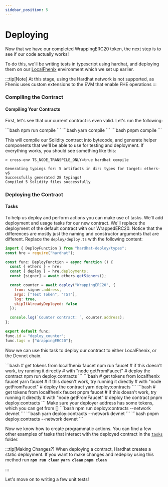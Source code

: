 ```yaml
---
sidebar_position: 5
---
```



# Deploying

Now that we have our completed WrappingERC20 token, the next step is to see if our code actually works!

To do this, we'll be writing tests in typescript using hardhat, and deploying them on our [LocalFhenix](../../Setting%20Up%20Your%20Environment/Hardhat.md#start-localfhenix) environment which we set up earlier.

:::tip[Note]
At this stage, using the Hardhat network is not supported, as Fhenix uses custom extensions to the EVM that enable FHE operations
:::

### Compiling the Contract

#### Compiling Your Contracts

First, let's see that our current contract is even valid. Let's run the following:

<Tabs groupId="package-managers">
    <TabItem value="npm" label="npm">
        ```bash
        npm run compile
        ```
    </TabItem>
    <TabItem value="yarn" label="yarn">
        ```bash
        yarn compile
        ```
    </TabItem>
    <TabItem value="pnpm" label="pnpm">
        ```bash
        pnpm compile
        ```
    </TabItem>
</Tabs>

This will compile our Solidity contract into bytecode, and generate helper components that we'll be able to use for testing and deployment. If everything works, you should see something like this:

```
> cross-env TS_NODE_TRANSPILE_ONLY=true hardhat compile

Generating typings for: 5 artifacts in dir: types for target: ethers-v6
Successfully generated 28 typings!
Compiled 5 Solidity files successfully
```

### Deploying the Contract

#### Tasks

To help us deploy and perform actions you can make use of tasks. We'll add deployment and usage tasks for our new contract. We'll replace the deployment of the default contract with our WrappedERC20. Notice that the differences are mostly just the naming and constructor arguments that are different. Replace the `deploy/deploy.ts` with the following content:

```javascript
import { DeployFunction } from "hardhat-deploy/types";
const hre = require("hardhat");

const func: DeployFunction = async function () {
  const { ethers } = hre;
  const { deploy } = hre.deployments;
  const [signer] = await ethers.getSigners();

  const counter = await deploy("WrappingERC20", {
    from: signer.address,
    args: ["Test Token", "TST"],
    log: true,
    skipIfAlreadyDeployed: false
  });

  console.log(`Counter contract: `, counter.address);
};

export default func;
func.id = "deploy_counter";
func.tags = ["WrappingERC20"];
```

Now we can use this task to deploy our contract to either LocalFhenix, or the Devnet chain.


<Tabs>
    <TabItem value="localfhenix" label="LocalFhenix" default>
        <Tabs groupId="package-managers">
            <TabItem value="npm" label="npm">
                ```bash
                # get tokens from localfhenix faucet
                npm run faucet
                # if this doesn't work, try running it directly
                # with "node getFromFaucet"
                # deploy the contract
                npm run deploy:contracts
                ```
            </TabItem>
            <TabItem value="yarn" label="yarn">
                ```bash
                # get tokens from localfhenix faucet
                yarn faucet
                # if this doesn't work, try running it directly
                # with "node getFromFaucet"
                # deploy the contract
                yarn deploy:contracts
                ```
            </TabItem>
            <TabItem value="pnpm" label="pnpm">
                ```bash
                # get tokens from localfhenix faucet
                pnpm faucet
                # if this doesn't work, try running it directly
                # with "node getFromFaucet"
                # deploy the contract
                pnpm deploy:contracts
                ```
            </TabItem>
        </Tabs>
    </TabItem>
    <TabItem value="fhenix-frontier" label="Fhenix Frontier">
        Make sure your deployer address has some tokens, which you can get from []
        <Tabs groupId="package-managers">
            <TabItem value="npm" label="npm">
                ```bash
                npm run deploy:contracts --network devnet
                ```
            </TabItem>
            <TabItem value="yarn" label="yarn">
                ```bash
                yarn deploy:contracts --network devnet
                ```
            </TabItem>
            <TabItem value="pnpm" label="pnpm">
                ```bash
                pnpm deploy:contracts --network devnet
                ```
            </TabItem>
        </Tabs>
    </TabItem>
</Tabs>

Now we know how to create programmatic actions. You can find a few other examples of tasks that interact with the deployed contract in the [`tasks` ](https://github.com/FhenixProtocol/werc20-example/tree/main/tasks)folder.



:::tip[Making Changes?]
When deploying a contract, Hardhat creates a static deployment. If you want to make changes and redeploy using this method run
<Tabs groupId="package-managers">
    <TabItem value="npm" label="npm">
        **`npm run clean`**
    </TabItem>
    <TabItem value="yarn" label="yarn">
        **`yarn clean`**
    </TabItem>
    <TabItem value="pnpm" label="pnpm">
        **`pnpm clean`**
    </TabItem>
</Tabs>

:::

Let's move on to writing a few unit tests!

